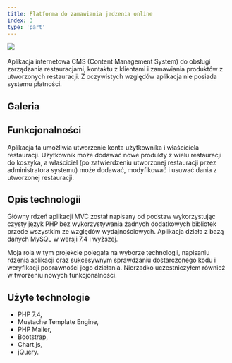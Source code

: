 ```yaml
---
title: Platforma do zamawiania jedzenia online
index: 3
type: 'part'
---
```



[![](https://img.shields.io/badge/github-000000?style=for-the-badge&logo=github)](https://github.com/milosz08/food-ordering-web-app) &nbsp;

Aplikacja internetowa CMS (Content Management System) do obsługi zarządzania restauracjami, kontaktu z klientami i
zamawiania produktów z utworzonych restauracji. Z oczywistych względów aplikacja nie posiada systemu płatności.

## Galeria

<Gallery />

## Funkcjonalności

Aplikacja ta umożliwia utworzenie konta użytkownika i właściciela restauracji. Użytkownik może dodawać nowe produkty z
wielu restauracji do koszyka, a właściciel (po zatwierdzeniu utworzonej restauracji przez administratora systemu) może
dodawać, modyfikować i usuwać dania z utworzonej restauracji.

## Opis technologii

Główny rdzeń aplikacji MVC został napisany od podstaw wykorzystując czysty język PHP bez wykorzystywania żadnych
dodatkowych bibliotek przede wszystkim ze względów wydajnościowych. Aplikacja działa z bazą danych MySQL w wersji 7.4
i wyższej.

Moja rola w tym projekcie polegała na wyborze technologii, napisaniu rdzenia aplikacji oraz sukcesywnym sprawdzaniu
dostarczonego kodu i weryfikacji poprawności jego działania. Nierzadko uczestniczyłem również w tworzeniu nowych
funkcjonalności.

## Użyte technologie

- PHP 7.4,
- Mustache Template Engine,
- PHP Mailer,
- Bootstrap,
- Chart.js,
- jQuery.

